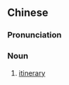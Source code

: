 ==Chinese==
{{zh-forms|type=21}}

===Pronunciation===
{{zh-pron
|m=xíngchéngbiǎo
|c=hang4 cing4 biu2
|cat=n
}}

===Noun===
{{zh-noun}}
# [[itinerary]]